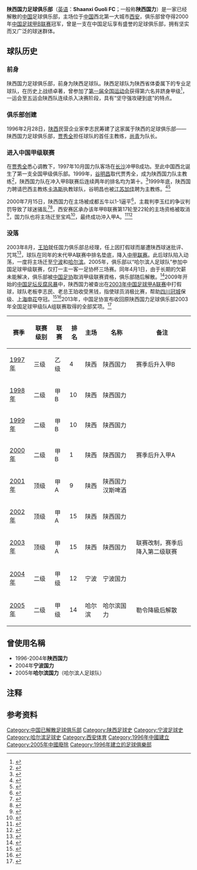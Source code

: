 {{Football club infobox 
|clubname = 陕西国力 
|image    = [[File:ShanxiGuoli.jpg|170px]]
|fullname = 陕西国力足球俱乐部
|nickname = 西北狼 
|founded  = 1996年2月28日
|dissolved = 2005年4月1日
|  ground   = [[陕西省体育场|陕西省体育场]]{{NoteTag|1=由于中国足协的禁令等原因，球队一段时间以亦使用[[宝鸡市体育场|宝鸡市体育场]]作为主场。}}
|  city     = [[西安|西安]]
|  capacity = 50,000 
|  league   = 2005年4月1日被[[中国足协|中国足协]]取消联赛資格 
}}

'''陕西国力足球俱乐部'''（[[英语|英语]]：'''Shaanxi Guoli FC'''；一般称'''陕西国力'''）是一家已经解散的[[中国|中国]]足球俱乐部，主场位于[[中国|中国]]西北第一大城市[[西安|西安]]，俱乐部曾夺得2000年[[中国足球甲级B组联赛|中国足球甲B联赛]]冠军，曾是一支在中国足坛享有盛誉的足球俱乐部，拥有坚实而又广泛的球迷群体。

== 球队历史 ==
=== 前身 ===
陕西国力足球俱乐部，前身为陕西足球队。陕西足球队为陕西省体委属下的专业足球队，在历史上战绩卓著，曾参加了[[中华人民共和国第一届运动会|第一届全国运动会]]获得第六名并跻身甲级<ref name=history>{{cite news|title=陕西国力足球队历史|url=http://sports.sohu.com/95/00/sports_club_history163050095.shtml|accessdate=2015-07-14|newspaper=搜狐体育|archive-date=2016-03-04|archive-url=https://web.archive.org/web/20160304201521/http://sports.sohu.com/95/00/sports_club_history163050095.shtml|dead-url=no}}</ref>，一运会至五运会陕西队连续杀入决赛阶段，具有“坚守强攻硬到底”的特点。
=== 俱乐部创建 ===

1996年2月28日，[[陕西|陕西]]民营企业家李志民筹建了这家属于陕西的足球俱乐部——陕西国力足球俱乐部，[[贾秀全|贾秀全]]担任球队的首任主教练，[[尚青|尚青]]为队长。

=== 进入中国甲级联赛 ===
在[[贾秀全|贾秀全]]悉心调教下，1997年10月国力队客场在[[长沙|长沙]]冲甲B成功。至此中国西北诞生了第一支全国甲级俱乐部。1999年，[[谷明昌|谷明昌]]取代贾秀全，成为陕西国力队主教练<ref>{{cite news|url=http://sports.sina.com.cn/9904/040305.html|title=国力将士斗志旺|publisher=[[华西都市报|华西都市报]]|date=1999-04-03|accessdate=2015-12-07|archive-date=2018-09-30|archive-url=https://web.archive.org/web/20180930041912/http://sports.sina.com.cn/9904/040305.html|dead-url=no}}</ref>，陕西国力队在冲入甲B联赛后连续两年的排名均为第十。<ref>{{cite news|url=http://sports.sina.com.cn/china/199912/2717651.shtml|title=陕西国力队联赛历史资料(截止到99赛季)|publisher=新浪体育|date=1999-12-27|accessdate=2015-12-07|archive-date=2016-03-04|archive-url=https://web.archive.org/web/20160304113941/http://sports.sina.com.cn/china/199912/2717651.shtml|dead-url=no}}</ref>1999年底，陕西国力聘请巴西主教练[[何塞·卡洛斯·德·奥利维拉|卡洛斯]]执教球队，谷明昌也被[[江苏加佳|江苏加佳]]聘为主教练。<ref>{{cite news|url=http://sports.sina.com.cn/china/199912/1115894.shtml|title=陕西国力换帅内幕|publisher=[[精品购物指南|精品购物指南]]|date=1999-12-11|accessdate=2015-12-07|archive-date=2016-03-04|archive-url=https://web.archive.org/web/20160304122205/http://sports.sina.com.cn/china/199912/1115894.shtml|dead-url=no}}</ref><ref>{{cite news|url=http://sports.sina.com.cn/china/199912/2917994.shtml|title=谷明昌将出任加佳主帅|publisher=[[解放日报|解放日报]]|date=1999-12-29|accessdate=2015-12-07|archive-date=2018-09-30|archive-url=https://web.archive.org/web/20180930041439/http://sports.sina.com.cn/china/199912/2917994.shtml|dead-url=no}}</ref>

2000年7月15日，陕西国力在主场被成都五牛以1-1逼平<ref>{{cite news|url=http://sports.sina.com.cn/chinab/200007/1655779.shtml|title=五牛：“狼”口余生--客场英勇作战1-1平陕西国力|work=[[华西都市报|华西都市报]]|date=2000-07-16|accessdate=2020-09-15|archive-date=2005-09-20|archive-url=https://web.archive.org/web/20050920142434/http://sports.sina.com.cn/chinab/200007/1655779.shtml|dead-url=no}}</ref>，主裁判李玉红的争议判罚导致了球迷骚乱<ref>{{cite news|url=http://sports.sina.com.cn/chinab/200007/1655781.shtml|title=国力：西安球迷怒气首先发在了裁判身上|work=[[华西都市报|华西都市报]]|date=2000-07-16|accessdate=2020-09-15|archive-date=2005-04-21|archive-url=https://web.archive.org/web/20050421220157/http://sports.sina.com.cn/chinab/200007/1655781.shtml|dead-url=no}}</ref><ref>{{cite news|url=http://sports.sina.com.cn/chinab/200007/1755947.shtml|title=国力：西安赛场球迷事件目击|work=[[中国体育报|中国体育报]]|date=2000-07-17|accessdate=2020-09-15|archive-date=2005-04-20|archive-url=https://web.archive.org/web/20050420042052/http://sports.sina.com.cn/chinab/200007/1755947.shtml|dead-url=no}}</ref>，西安赛区承办该年甲B联赛第17轮至22轮的主场资格被取消<ref>{{cite news|url=http://sports.sina.com.cn/chinab/200007/1856275.shtml|title=中国足协决定取消西安承办足球联赛资格|publisher=[[新华社|新华社]]|date=2000-07-18|accessdate=2020-09-15|archive-date=2005-03-22|archive-url=https://web.archive.org/web/20050322090322/http://sports.sina.com.cn/chinab/200007/1856275.shtml|dead-url=no}}</ref>，国力队也将主场迁至宝鸡<ref>{{cite news|url=http://sports.sina.com.cn/chinab/200007/1956523.shtml|title=国力：西安主场被取消 新家定宝鸡 冲A目标不变|work=[[天府早报|天府早报]]|date=2000-07-19|accessdate=2020-09-15|archive-date=2005-03-16|archive-url=https://web.archive.org/web/20050316192753/http://sports.sina.com.cn/chinab/200007/1956523.shtml|dead-url=no}}</ref>，最终成功沖入甲A。<ref>{{cite news|url=http://sports.sina.com.cn/chinab/200009/2468760.shtml|title=平局不等于假球 国力、八一皆大欢喜携手冲A|publisher=新浪体育|date=2000-09-24|accessdate=2015-12-07|archive-date=2018-09-30|archive-url=https://web.archive.org/web/20180930040440/http://sports.sina.com.cn/chinab/200009/2468760.shtml|dead-url=no}}</ref><ref>{{cite news|url=http://sports.sina.com.cn/chinab/200010/1069963.shtml|title=国力：卡洛斯演绎饿狼传说--2000甲B总结|publisher=体育参考|date=2000-10-10|accessdate=2015-12-07|archive-date=2016-03-04|archive-url=https://web.archive.org/web/20160304123505/http://sports.sina.com.cn/chinab/200010/1069963.shtml|dead-url=no}}</ref>

=== 没落 ===
2003年8月，[[王珀|王珀]]就任国力俱乐部总经理，任上因打假球而屡遭陕西球迷批评、咒骂<ref>{{cite news|url=http://www.sxdaily.com.cn/n/2013/1226/c383-5313766.html|title=悲喜剧《国力废了》 记忆悲情中消失的陕西国力|publisher=[[三秦都市报|三秦都市报]]|date=2013-12-26|accessdate=2015-12-07|archive-url=https://web.archive.org/web/20160304190730/http://www.sxdaily.com.cn/n/2013/1226/c383-5313766.html|archive-date=2016-03-04|dead-url=yes}}</ref>，球队在同年的末代甲A联赛中排名垫底，降入[[中甲联赛|中甲联赛]]。此后球队陷入动荡，一度将主场迁至[[宁波|宁波]]和[[哈尔滨|哈尔滨]]。2005年，俱乐部以“哈尔滨人足球队”参加中国足球甲级联赛，仅打一主一客一足协杯三场赛。同年4月1日，由于长期的欠薪未能解决，俱乐部被[[中国足协|中国足协]]取消甲级联赛資格，俱乐部随后解散。<ref>{{cite news|title=中国足协取消国力参赛资格 13家俱乐部齐声支持|url=http://sports.sina.com.cn/s/2005-04-03/1214533066s.shtml|accessdate=2013-06-18|newspaper=金羊网-[[新快报|新快报]]|date=2005-04-03|archive-date=2016-03-04|archive-url=https://web.archive.org/web/20160304121727/http://sports.sina.com.cn/s/2005-04-03/1214533066s.shtml|dead-url=no}}</ref>2009年开始的[[中国足坛反腐风暴|中国足坛反腐风暴]]中，陕西国力被查出在[[2003年中国足球甲A联赛|2003年中国足球甲A联赛]]中打假球，球队老板李志民、老总王珀收受黑钱，指使球员消极比赛，帮助[[四川冠城|四川冠城]]保级、[[上海申花|上海申花]]夺冠。<ref>{{cite news|title=97与03年发生了什么？揭秘与国力有关的340万赃款|url=http://sports.hsw.cn/system/2011/12/20/051190393.shtml|accessdate=2013-06-18|newspaper=华商网-[[华商报_(陕西)|华商报]]|date=2011-12-20|deadurl=yes|archiveurl=https://web.archive.org/web/20120415081908/http://sports.hsw.cn/system/2011/12/20/051190393.shtml|archivedate=2012年4月15日|df=}}</ref><ref>{{cite news|title=2003年四川5：1陕西国力 王珀一场球收获7000万|url=http://sports.hsw.cn/system/2009/11/08/050354214.shtml|accessdate=2013-06-18|newspaper=四川在线-[[华西都市报|华西都市报]]|date=2009-11-08|deadurl=yes|archiveurl=https://web.archive.org/web/20160304105549/http://sports.hsw.cn/system/2009/11/08/050354214.shtml|archivedate=2016年3月4日|df=}}</ref>2013年，中国足协宣布收回原陕西国力足球俱乐部2003 年全国足球甲级队A组联赛取得的全部奖项。<ref>{{cite news|title=中国足协公布对原陕西国力俱乐部处罚决定|url=http://www.chinanews.com/ty/2013/02-18/4574220.shtml|accessdate=2013-06-18|newspaper=中国新闻网|date=2013-02-18|archive-date=2013-02-18|archive-url=https://web.archive.org/web/20130218163828/http://www.chinanews.com/ty/2013/02-18/4574220.shtml|dead-url=no}}</ref>

{| class="wikitable"
!赛季
!联赛级别
!联赛
!排名
!主场
!名称
!备注
|-
|[[1997年中國足球乙級聯賽|1997年]]
|三级
|乙级
|4
|陕西
|陕西国力
|赛季后升入甲B
|-
|[[1998年中国足球甲B联赛|1998年]]
|二级
|甲B
|10
|陕西
|陕西国力
|
|-
|[[1999年中国足球甲B联赛|1999年]]
|二级
|甲B
|10
|陕西
|陕西国力
|
|-
|[[2000年中国足球甲B联赛|2000年]]
|二级
|甲B
|1
|陕西
|陕西国力
|赛季后升入甲A
|-
|[[2001年中国足球甲A联赛|2001年]]
|顶级
|甲A
|9
|陕西
|陕西国力汉斯啤酒
|
|-
|[[2002年中国足球甲A联赛|2002年]]
|顶级
|甲A
|15
|陕西
|陕西国力
|
|-
|[[2003年中国足球甲A联赛|2003年]]
|顶级
|甲A
|15
|陕西
|陕西国力
|联赛改制，赛季后降入第二级联赛
|-
|[[2004年中国足球甲级联赛|2004年]]
|二级
|甲级
|12
|宁波
|宁波国力
|
|-
|[[2005年中国足球甲级联赛|2005年]]
|二级
|甲级
|14
|哈尔滨
|哈尔滨国力
|勒令降級后解散
|}

== 曾使用名稱 ==
* 1996-2004年'''陕西国力'''
* 2004年'''宁波国力'''
* 2005年'''哈尔滨国力'''（哈尔滨人足球队）

== 注释 ==
{{NoteFoot}}

==参考资料==
{{reflist}}

{{中国足球次级联赛冠军}}
{{fb start}}
{{中甲 2005}}
{{fb end}}

[[Category:中国已解散足球俱乐部|Category:中国已解散足球俱乐部]]
[[Category:陕西足球史|Category:陕西足球史]]
[[Category:宁波足球史|Category:宁波足球史]]
[[Category:哈尔滨足球史|Category:哈尔滨足球史]]
[[Category:西安体育|Category:西安体育]]
[[Category:1996年中國建立|Category:1996年中國建立]]
[[Category:2005年中國廢除|Category:2005年中國廢除]]
[[Category:1996年建立的足球俱樂部|Category:1996年建立的足球俱樂部]]
